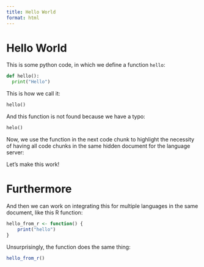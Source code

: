 ```yaml
---
title: Hello World
format: html
---
```


# Hello World

This is some python code,
in which we define a function `hello`:
  
```python
def hello():
  print("Hello")
```

This is how we call it:

```python
hello()
```

And this function is not found because we have a typo:

```python
helo()
```

Now, we use the function in the next code chunk
to highlight the necessity of having all code
chunks in the same hidden document for the language server:

Let's make this work!

# Furthermore

And then we can work on integrating this for multiple 
languages in the same document, like this R function:

```r
hello_from_r <- function() {
    print("hello")
}
```

Unsurprisingly, the function does the same thing:

```r
hello_from_r()
```


